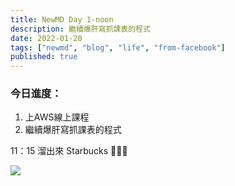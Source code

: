 ```yaml
---
title: NewMD Day 1-noon
description: 繼續爆肝寫抓課表的程式
date: 2022-01-20
tags: ["newmd", "blog", "life", "from-facebook"]
published: true
---
```


### 今日進度：
1. 上AWS線上課程
2. 繼續爆肝寫抓課表的程式

11：15 溜出來 Starbucks 🤣🤣🤣

![](https://i.ibb.co/xYyn4y6/image.png)